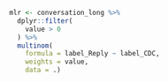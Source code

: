 ```r
mlr <- conversation_long %>%
  dplyr::filter(
    value > 0
  ) %>% 
  multinom(
    formula = label_Reply ~ label_CDC, 
    weights = value,
    data = .)
```